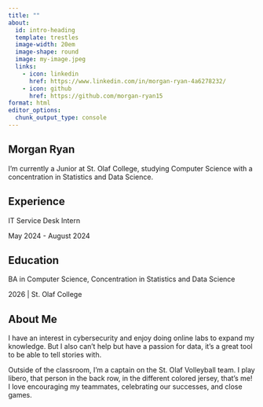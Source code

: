 ```yaml
---
title: ""
about: 
  id: intro-heading
  template: trestles
  image-width: 20em
  image-shape: round
  image: my-image.jpeg
  links: 
    - icon: linkedin
      href: https://www.linkedin.com/in/morgan-ryan-4a6278232/
    - icon: github
      href: https://github.com/morgan-ryan15
format: html
editor_options: 
  chunk_output_type: console
---
```


## Morgan Ryan

I'm currently a Junior at St. Olaf College, studying Computer Science with a concentration in Statistics and Data Science.

## Experience

IT Service Desk Intern

May 2024 - August 2024

## Education

BA in Computer Science, Concentration in Statistics and Data Science

2026 | St. Olaf College

## About Me

I have an interest in cybersecurity and enjoy doing online labs to expand my knowledge. But I also can't help but have a passion for data, it's a great tool to be able to tell stories with.

Outside of the classroom, I'm a captain on the St. Olaf Volleyball team. I play libero, that person in the back row, in the different colored jersey, that's me! I love encouraging my teammates, celebrating our successes, and close games.
